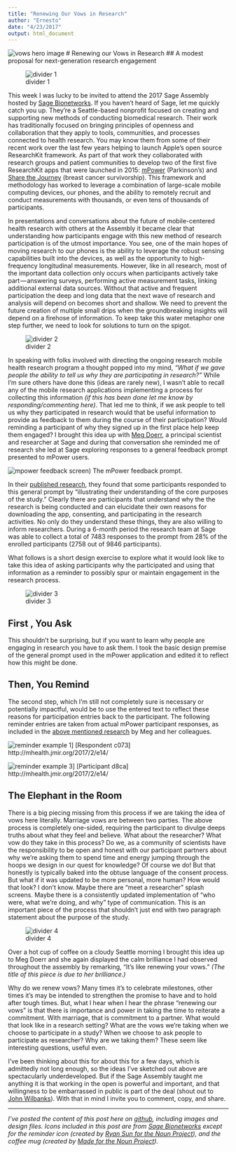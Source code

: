 ```yaml
---
title: "Renewing Our Vows in Research"
author: "Ernesto"
date: "4/23/2017"
output: html_document
---
```


![vows hero image](https://raw.github.com/erramirez/ResearchVows/master/Images/unsplash_vows.jpg)
# Renewing our Vows in Research
## A modest proposal for next-generation research engagement

![divider 1](https://raw.github.com/erramirez/ResearchVows/master/Images/medium_sage_divider1.jpg)

This week I was lucky to be invited to attend the 2017 Sage Assembly hosted by [Sage Bionetworks](http://sagebase.org/). If you haven’t heard of Sage, let me quickly catch you up. They’re a Seattle-based nonprofit focused on creating and supporting new methods of conducting biomedical research. Their work has traditionally focused on bringing principles of openness and collaboration that they apply to tools, communities, and processes connected to health research. You may know them from some of their recent work over the last few years helping to launch Apple’s open source ResearchKit framework. As part of that work they collaborated with research groups and patient communities to develop two of the first five ResearchKit apps that were launched in 2015: [mPower](http://parkinsonmpower.org/) (Parkinson’s) and [Share the Journey](http://sharethejourneyapp.org/) (breast cancer survivorship). This framework and methodology has worked to leverage a combination of large-scale mobile computing devices, our phones, and the ability to remotely recruit and conduct measurements with thousands, or even tens of thousands of participants.

In presentations and conversations about the future of mobile-centered health research with others at the Assembly it became clear that understanding how participants engage with this new method of research participation is of the utmost importance. You see, one of the main hopes of moving research to our phones is the ability to leverage the robust sensing capabilities built into the devices, as well as the opportunity to high-frequency longitudinal measurements. However, like in all research, most of the important data collection only occurs when participants actively take part — answering surveys, performing active measurement tasks, linking additional external data sources. Without that active and frequent participation the deep and long data that the next wave of research and analysis will depend on becomes short and shallow. We need to prevent the future creation of multiple small drips when the groundbreaking insights will depend on a firehose of information. To keep take this water metaphor one step further, we need to look for solutions to turn on the spigot.

![divider 2](https://raw.github.com/erramirez/ResearchVows/master/Images/medium_sage_divider2.jpg)

In speaking with folks involved with directing the ongoing research mobile health research program a thought popped into my mind, *“What if we gave people the ability to tell us why they are participating in research?”* While I’m sure others have done this (ideas are rarely new), I wasn’t able to recall any of the mobile research applications implementing a process for collecting this information _(if this has been done let me know by responding/commenting here)_. That led me to think, if we ask people to tell us why they participated in research would that be useful information to provide as feedback to them during the course of their participation? Would reminding a participant of why they signed up in the first place help keep them engaged? I brought this idea up with [Meg Doerr](https://twitter.com/megdoerr), a principal scientist and researcher at Sage and during that conversation she reminded me of research she led at Sage exploring responses to a general feedback prompt presented to mPower users.

![mpower feedback screen](http://raw.github.com/erramirez/ResearchVows//master/Images/mpower.jpg))
The mPower feedback prompt.

In their [published research](http://mhealth.jmir.org/2017/2/e14/), they found that some participants responded to this general prompt by “illustrating their understanding of the core purposes of the study.” Clearly there are participants that understand why the the research is being conducted and can elucidate their own reasons for downloading the app, consenting, and participating in the research activities. No only do they understand these things, they are also willing to inform researchers. During a 6-month period the research team at Sage was able to collect a total of 7483 responses to the prompt from 28% of the enrolled participants (2758 out of 9846 participants).

What follows is a short design exercise to explore what it would look like to take this idea of asking participants why the participated and using that information as a reminder to possibly spur or maintain engagement in the research process.

![divider 3](https://raw.github.com/erramirez/ResearchVows/master/Images/medium_sage_divider3.jpg)

## First , You Ask
This shouldn’t be surprising, but if you want to learn why people are engaging in research you have to ask them. I took the basic design premise of the general prompt used in the mPower application and edited it to reflect how this might be done.

## Then, You Remind
The second step, which I’m still not completely sure is necessary or potentially impactful, would be to use the entered text to reflect these reasons for participation entries back to the participant. The following reminder entries are taken from actual mPower participant responses, as included in the [above mentioned research](http://mhealth.jmir.org/2017/2/e14/) by Meg and her colleagues.

![reminder example 1](http://raw.github.com/erramirez/ResearchVows/master/Images/mpower_reminderscreen2.jpg)]
[Respondent c073] http://mhealth.jmir.org/2017/2/e14/

![reminder example 3](http://raw.github.com/erramirez/ResearchVows/master/Images/mpower_reminderscreen3.jpg)]
[Participant d8ca] http://mhealth.jmir.org/2017/2/e14/

## The Elephant in the Room
There is a big piecing missing from this process if we are taking the idea of vows here literally. Marriage vows are between two parties. The above process is completely one-sided, requiring the participant to divulge deeps truths about what they feel and believe. What about the researcher? What vow do they take in this process? Do we, as a community of scientists have the responsibility to be open and honest with our participant partners about why we’re asking them to spend time and energy jumping through the hoops we design in our quest for knowledge? Of course we do! But that honestly is typically baked into the obtuse language of the consent process. But what if it was updated to be more personal, more human? How would that look? I don’t know. Maybe there are “meet a researcher” splash screens. Maybe there is a consistently updated implementation of “who were, what we’re doing, and why” type of communication. This is an important piece of the process that shouldn’t just end with two paragraph statement about the purpose of the study.

![divider 4](https://raw.github.com/erramirez/ResearchVows/master/Images/medium_coffee_divider4.jpg)


Over a hot cup of coffee on a cloudy Seattle morning I brought this idea up to Meg Doerr and she again displayed the calm brilliance I had observed throughout the assembly by remarking, “It’s like renewing your vows.” _(The title of this piece is due to her brilliance.)_

Why do we renew vows? Many times it’s to celebrate milestones, other times it’s may be intended to strengthen the promise to have and to hold after tough times. But, what I hear when I hear the phrase “renewing our vows” is that there is importance and power in taking the time to reiterate a commitment. With marriage, that is commitment to a partner. What would that look like in a research setting? What are the vows we’re taking when we choose to participate in a study? When we choose to ask people to participate as researcher? Why are we taking them? These seem like interesting questions, useful even.

I’ve been thinking about this for about this for a few days, which is admittedly not long enough, so the ideas I’ve sketched out above are spectacularly underdeveloped. But if the Sage Assembly taught me anything it is that working in the open is powerful and important, and that willingness to be embarrassed in public is part of the deal (shout out to [John Wilbanks](https://twitter.com/wilbanks)). With that in mind I invite you to comment, copy, and share.

---

_I've posted the content of this post here on [github](https://github.com/erramirez/ResearchVows), including images and design files. Icons included in this post are from [Sage Bionetworks](https://raw.github.com/Sage-Bionetworks/PCC-Toolkit/tree/master/Icons-and-Animations) except for the reminder icon (created by [Ryan Sun for the Noun Project](https://thenounproject.com/search/?q=reminder&i=26413)), and the coffee mug (created by [Made for the Noun Project](https://thenounproject.com/search/?q=coffee&i=940863))._
